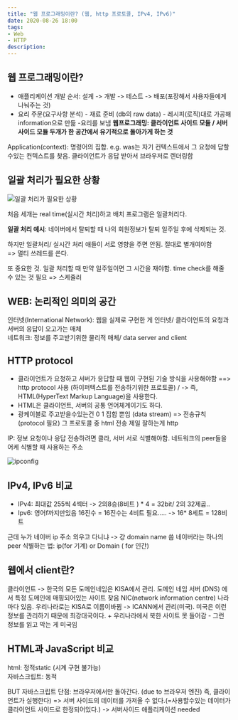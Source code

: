 ```yaml
---
title: "웹 프로그래밍이란? (웹, http 프로토콜, IPv4, IPv6)"
date: 2020-08-26 18:00
tags:
- Web
- HTTP
description: 
---
```


## 웹 프로그래밍이란?

- 애플리케이션 개발 순서: 설계 -> 개발 -> 테스트 -> 배포(포장해서 사용자들에게 나눠주는 것)
- 요리 주문(요구사항 분석) - 재료 준비 (db의 raw data) - 레시피(로직)대로 가공해 information으로 만듦 -요리를 보냄
**웹프로그래밍: 클라이언트 사이드 모듈 / 서버 사이드 모듈 두개가 한 공간에서 유기적으로 돌아가게 하는 것**

Application(context): 명령어의 집합. e.g. was는 자기 컨텍스트에서 그 요청에 답할수있는 컨텍스트를 찾음. 클라이언트가 응답 받아서 브라우저로 렌더링함

## 일괄 처리가 필요한 상황

![일괄 처리가 필요한 상황](https://img1.daumcdn.net/thumb/R1280x0/?scode=mtistory2&fname=https%3A%2F%2Fblog.kakaocdn.net%2Fdn%2FRCHAs%2FbtqHgqcVOWW%2FmpA3cQVhK7kgDIpwpiVxuk%2Fimg.png)

처음 세개는 real time(실시간 처리)하고 배치 프로그램은 일괄처리다.

**일괄 처리 예시**: 네이버에서 탈퇴할 때 나의 회원정보가 탈퇴 일주일 후에 삭제되는 것.

하지만 일괄처리/ 실시간 처리 애들이 서로 영향을 주면 안됨. 절대로 별개여야함  
=> 멀티 쓰레드를 쓴다.

또 중요한 것. 일괄 처리할 때 만약 일주일이면 그 시간을 재야함. time check를 해줄 수 있는 것 필요
=> 스케줄러

## WEB: 논리적인 의미의 공간

인터넷(International Network): 웹을 실제로 구현한 게 인터넷/ 클라이언트의 요청과 서버의 응답이 오고가는 매체  
네트워크: 정보를 주고받기위한 물리적 매체/ data server and client  

## HTTP protocol

- 클라이언트가 요청하고 서버가 응답할 때 웹이 구현된 기술 방식을 사용해야함 ==> http protocol 사용 (하이퍼텍스트를 전송하기위한 프로토콜) / -> 즉, HTML(HyperText Markup Language)을 사용한다.
- HTML은 클라이언트, 서버의 공통 언어체계이기도 하다.
- 광케이블로 주고받을수있는건 0 1 집합 뿐임 (data stream) => 전송규칙 (protocol 필요) 그 프로토콜 중 html 전송 제일 잘하는게 http

IP: 정보 요청이나 응답 전송하려면 클라, 서버 서로 식별해야함. 네트워크의 peer들을 어케 식별할 때 사용하는 주소

![ipconfig](https://img1.daumcdn.net/thumb/R1280x0/?scode=mtistory2&fname=https%3A%2F%2Fblog.kakaocdn.net%2Fdn%2FmN4SH%2FbtqG9A8wo6V%2F5uuCBMm4kkK1SdOxXUwk7K%2Fimg.png)

## IPv4, IPv6 비교

- IPv4: 최대값 255씩 4섹터 -> 2의8승(8비트 ) * 4 = 32bit/ 2의 32제곱..  
- Ipv6: 영어f까지만있음 16진수 = 16진수는 4비트 필요..... -> 16* 8세트 = 128비트

근데 누가 네이버 ip 주소 외우고 다니냐 -> 걍 domain name 씀
네이버라는 하나의 peer 식별하는 법: ip(for 기계) or Domain ( for 인간)

## 웹에서 client란?

클라이언트 -> 한국의 모든 도메인네임은 KISA에서 관리. 도메인 네임 서버 (DNS) 에서 특정 도메인에 매핑되어있는 사이트 찾음
NIC(network information centre) 나라마다 있음. 우리나라로는 KISA로 이름이바뀜 -> ICANN에서 관리(미국). 미국은 이런 정보를 관리하기 때문에 최강대국이다. + 우리나라에서 북한 사이트 못 들어감 - 그런 정보를 읽고 막는 게 미국임

## HTML과 JavaScript 비교

html: 정적static (시계 구현 불가능)  
자바스크립트: 동적  

BUT 자바스크립트 단점: 브라우저에서만 돌아간다. (due to 브라우저 엔진) 즉, 클라이언트가 실행한다) => 서버 사이드의 데이터를 가져올 수 없다.(=사용할수있는 데이터가 클라이언트 사이드로 한정되어있다.) -> 서버사이드 애플리케이션 needed
